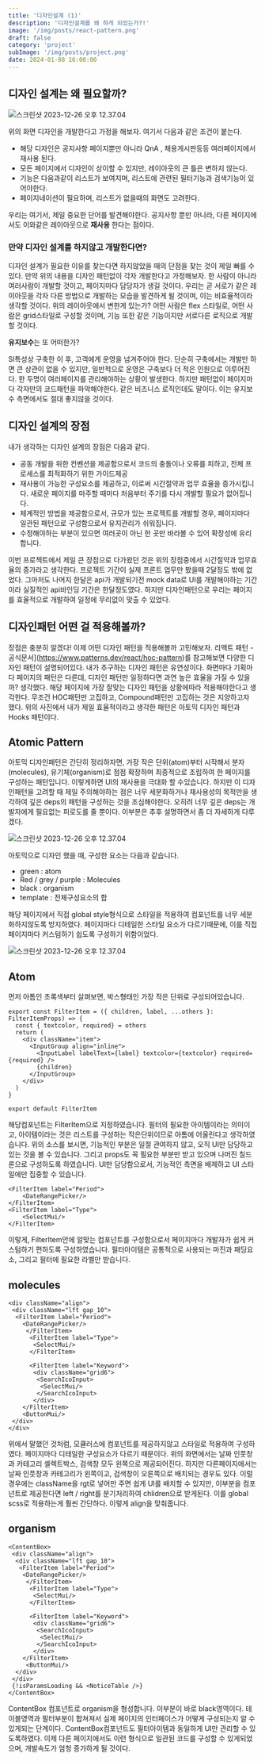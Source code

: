 ```yaml
---
title: '디자인설계 (1)'
description: '디자인설계를 왜 하게 되었는가?!'
image: '/img/posts/react-pattern.png'
draft: false
category: 'project'
subImage: '/img/posts/project.png'
date: 2024-01-08 16:00:00
---
```




## 디자인 설계는 왜 필요할까? 

![스크린샷 2023-12-26 오후 12.37.04](/img/posts/atomic.png)

위의 화면 디자인을 개발한다고 가정을 해보자. 여기서 다음과 같은 조건이 붙는다. 

- 해당 디자인은 공지사항 페이지뿐만 아니라 QnA , 채용게시판등등 여러페이지에서 재사용 된다.
- 모든 페이지에서 디자인이 상이할 수 있지만, 레이아웃의 큰 틀은 변하지 않는다.
- 기능은 다음과같이 리스트가 보여지며, 리스트에 관련된 필터기능과 검색기능이 있어야한다.
- 페이지네이션이 필요하며, 리스트가 없을때의 화면도 고려한다.

우리는 여기서, 제일 중요한 단어를 발견해야한다. 공지사항 뿐만 아니라, 다른 페이지에서도 이와같은 레이아웃으로 **재사용** 한다는 점이다. 



### 만약 디자인 설계를 하지않고 개발한다면?

디자인 설계가 필요한 이유를 찾는다면 하지않았을 때의 단점을 찾는 것이 제일 빠를 수 있다. 만약 위의 내용을 디자인 패턴없이 각자 개발한다고 가정해보자. 한 사람이 아니라 여러사람이 개발할 것이고, 페이지마다 담당자가 생길 것이다. 우리는 곧 서로가 같은 레이아웃을 각자 다른 방법으로 개발하는 모습을 발견하게 될 것이며, 이는 비효율적이라 생각할 것이다. 위의 레이아웃에서 변한게 있는가? 어떤 사람은 flex 스타일로, 어떤 사람은 grid스타일로 구성할 것이며, 기능 또한 같은 기능이지만 서로다른 로직으로 개발할 것이다.

**유지보수**는 또 어떠한가? 

SI특성상 구축한 이 후, 고객에게 운영을 넘겨주어야 한다. 단순히 구축에서는 개발만 하면 큰 상관이 없을 수 있지만, 일반적으로 운영은 구축보다 더 적은 인원으로 이루어진다. 한 두명이 여러페이지를 관리해야하는 상황이 발생한다. 하지만 패턴없이 페이지마다 각자만의 코드패턴을 파악해야한다. 같은 비즈니스 로직인데도 말이다. 이는 유지보수 측면에서도 절대 좋지않을 것이다.

## 디자인 설계의 장점 

내가 생각하는 디자인 설계의 장점은 다음과 같다.

-  공동 개발을 위한 컨벤션을 제공함으로서 코드의 충돌이나 오류를 피하고, 전체 프로세스를 최적화하기 위한 가이드제공
-  재사용이 가능한 구성요소를 제공하고, 이로써 시간절약과 업무 효율을 증가시킵니다. 새로운 페이지를 마주할 때마다 처음부터 주기를 다시 개발할 필요가 없어집니다.
- 체계적인 방법을 제공함으로서, 규모가 있는 프로젝트를 개발할 경우, 페이지마다 일관된 패턴으로 구성함으로서 유지관리가 쉬워집니다.
- 수정해야하는 부분이 있으면 여러곳이 아닌 한 곳만 바라볼 수 있어 확장성에 유리합니다.

이번 프로젝트에서 제일 큰 장점으로 다가왔던 것은 위의 장점중에서 시간절약과 업무효율의 증가라고 생각한다. 프로젝트 기간이 실제 프론트 업무만 봤을때 2달정도 밖에 없었다. 그마저도 나머지 한달은 api가 개발되기전 mock data로 UI를 개발해야하는 기간이라 실질적인 api바인딩 기간은 한달정도였다. 하지만 디자인패턴으로 우리는 페이지를 효율적으로 개발하여 일정에 무리없이 맞출 수 있었다.



## 디자인패턴 어떤 걸 적용해볼까?

장점은 충분히 알겠다! 이제 어떤 디자인 패턴을 적용해볼까 고민해보자. 리액트 패턴 - 공식문서](https://www.patterns.dev/react/hoc-pattern)를 참고해보면 다양한 디자인 패턴이 설명되어있다. 내가 추구하는 디자인 패턴은 유연성이다. 화면마다 기획마다 페이지의 패턴은 다른데, 디자인 패턴만 일정하다면 과연 높은 효율을 가질 수 있을까? 생각했다. 해당 페이지에 가장 잘맞는 디자인 패턴을 상황에따라 적용해야한다고 생각한다. 무조건 HOC패턴만 고집하고, Compound패턴만 고집하는 것은 지양하고자 했다. 위의 사진에서 내가 제일 효율적이라고 생각한 패턴은 아토믹 디자인 패턴과 Hooks 패턴이다.



## Atomic Pattern 

 아토믹 디자인패턴은 간단히 정리하자면, 가장 작은 단위(atom)부터 시작해서 분자(molecules), 유기체(organism)로 점점 확장하며 최종적으로 조립하여 한 페이지를 구성하는 패턴입니다. 이렇게하면 UI의 재사용을 극대화 할 수있습니다. 하지만 이 디자인패턴을 고려할 때 제일 주의해야하는 점은 너무 세분화하거나 재사용성의 목적만을 생각하여 깊은 deps의 패턴을 구성하는 것을 조심해야한다. 오히려 너무 깊은 deps는 개발자에게 필요없는 피로도를 줄 뿐이다. 이부분은 추후 설명하면서 좀 더 자세하게 다루겠다.

![스크린샷 2023-12-26 오후 12.37.04](/img/posts/atomic-3.png)

아토믹으로 디자인 했을 때, 구성한 요소는 다음과 같습니다. 

- green : atom
- Red / grey / purple : Molecules
- black : organism
- template : 전체구성요소의 합

해당 페이지에서 직접 global style형식으로 스타일을 적용하여 컴포넌트를 너무 세분화하지않도록 방지하였다. 페이지마다 디테일한 스타일 요소가 다르기때문에, 이를 직접 페이지마다 커스텀하기 쉽도록 구성하기 위함이었다.



![스크린샷 2023-12-26 오후 12.37.04](/img/posts/atomic-1.png)

## Atom 

먼저 아톰인 초록색부터 살펴보면, 박스형태인 가장 작은 단위로 구성되어있습니다. 

```tsx
export const FilterItem = ({ children, label, ...others }: FilterItemProps) => {
  const { textcolor, required} = others
  return (
    <div className="item">
      <InputGroup align="inline">
        <InputLabel labelText={label} textcolor={textcolor} required={required} />
        {children}
      </InputGroup>
    </div>
  )
}

export default FilterItem
```

해당컴포넌트는 FilterItem으로 지정하였습니다. 필터의 필요한 아이템이라는 의미이고, 아이템이라는 것은 리스트를 구성하는 작은단위이므로 아톰에 어울린다고 생각하였습니다. 위의 소스를 보시면, 기능적인 부분은 일절 관여하지 않고, 오직 UI만 담당하고 있는 것을 볼 수 있습니다. 그리고 props도 꼭 필요한 부분만 받고 있으며 나머진 칠드론으로 구성하도록 하였습니다. UI만 담당함으로서, 기능적인 측면을 배제하고 UI 스타일에만 집중할 수 있습니다. 

```tsx
<FilterItem label="Period">
	<DateRangePicker/>
</FilterItem>
<FilterItem label="Type">
 	<SelectMui/>
</FilterItem>
```

이렇게, FilterItem안에 알맞는 컴포넌트를 구성함으로서 페이지마다 개발자가 쉽게 커스텀하기 편하도록 구성하였습니다. 필터아이템은 공통적으로 사용되는 마진과 패딩요소, 그리고 필터에 필요한 라벨만 받습니다.

## molecules

```tsx
<div className="align">
 <div className="lft gap_10">
  <FilterItem label="Period">
    <DateRangePicker/>
     </FilterItem>
      <FilterItem label="Type">
       <SelectMui/>
      </FilterItem>

      <FilterItem label="Keyword">
       <div className="grid6">
        <SearchIcoInput>
         <SelectMui/>
        </SearchIcoInput>
       </div>
  	</FilterItem>
 	<ButtonMui/>
 </div>
</div>
```

위에서 말했던 것처럼, 모큘러스에 컴포넌트를 제공하지않고 스타일로 적용하여 구성하였다. 페이지마다 디테일한 구성요소가 다르기 때문이다. 위의 화면에서는 날짜 인풋창과 카테고리 셀렉트박스, 검색창 모두 왼쪽으로 제공되어진다. 하지만 다른페이지에서는 날짜 인풋창과 카테고리가 왼쪽이고, 검색창이 오른쪽으로 배치되는 경우도 있다. 이럴경우에는 className을 rgt로 넣어만 주면 쉽게 UI를 배치할 수 있지만, 이부분을 컴포넌트로 제공한다면 left / right를 분기처리하여 chlidren으로 받게된다. 이를 global scss로 적용하는게 훨씬 간단하다. 이렇게 align을 맞춰줍니다.



## organism

```tsx
<ContentBox>
 <div className="align">
  <div className="lft gap_10">
   <FilterItem label="Period">
    <DateRangePicker/>
     </FilterItem>
      <FilterItem label="Type">
       <SelectMui/>
      </FilterItem>

      <FilterItem label="Keyword">
       <div className="grid6">
        <SearchIcoInput>
         <SelectMui/>
        </SearchIcoInput>
       </div>
  	</FilterItem>
 	 <ButtonMui/>
  </div>
 </div>
 {!isParamsLoading && <NoticeTable />}
</ContentBox>
```

ContentBox 컴포넌트로 organism을 형성합니다. 이부분이 바로 black영역이다. 테이블영역과 필터부분이 합쳐져서 실제 페이지의 인터페이스가 어떻게 구성되는지 알 수있게되는 단계이다. ContentBox컴포넌트도 필터아이템과 동일하게 UI만 관리할 수 있도록하였다. 이제 다른 페이지에서도 이런 형식으로 일관된 코드를 구성할 수 있게되었으며, 개발속도가 엄청 증가하게 될 것이다.



​	

​	







